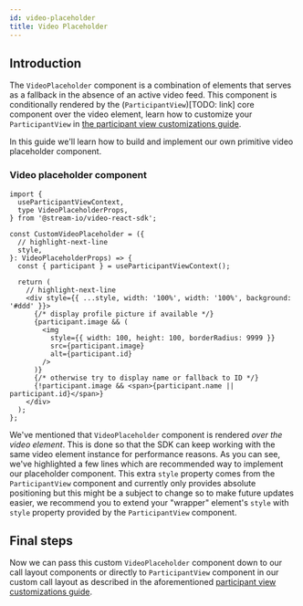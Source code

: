 ```yaml
---
id: video-placeholder
title: Video Placeholder
---
```


## Introduction

The `VideoPlaceholder` component is a combination of elements that serves as a fallback in the absence of an active video feed. This component is conditionally rendered by the (`ParticipantView`)[TODO: link] core component over the video element, learn how to customize your `ParticipantView` in [the participant view customizations guide](./14-participant-view-customization.mdx).

In this guide we'll learn how to build and implement our own primitive video placeholder component.

### Video placeholder component

```tsx
import {
  useParticipantViewContext,
  type VideoPlaceholderProps,
} from '@stream-io/video-react-sdk';

const CustomVideoPlaceholder = ({
  // highlight-next-line
  style,
}: VideoPlaceholderProps) => {
  const { participant } = useParticipantViewContext();

  return (
    // highlight-next-line
    <div style={{ ...style, width: '100%', width: '100%', background: '#ddd' }}>
      {/* display profile picture if available */}
      {participant.image && (
        <img
          style={{ width: 100, height: 100, borderRadius: 9999 }}
          src={participant.image}
          alt={participant.id}
        />
      )}
      {/* otherwise try to display name or fallback to ID */}
      {!participant.image && <span>{participant.name || participant.id}</span>}
    </div>
  );
};
```

We've mentioned that `VideoPlaceholder` component is rendered _over the video element_. This is done so that the SDK can keep working with the same video element instance for performance reasons. As you can see, we've highlighted a few lines which are recommended way to implement our placeholder component. This extra `style` property comes from the `ParticipantView` component and currently only provides absolute positioning but this might be a subject to change so to make future updates easier, we recommend you to extend your "wrapper" element's `style` with `style` property provided by the `ParticipantView` component.

## Final steps

Now we can pass this custom `VideoPlaceholder` component down to our call layout components or directly to `ParticipantView` component in our custom call layout as described in the aforementioned [participant view customizations guide](./14-participant-view-customization.mdx).
